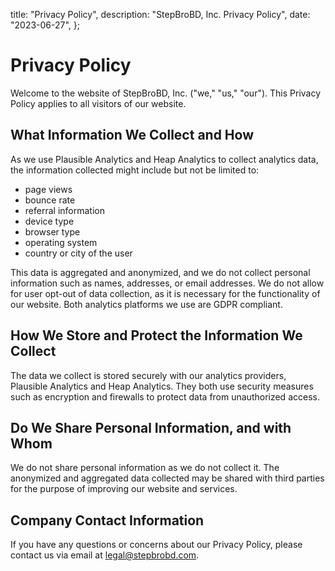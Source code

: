   title: "Privacy Policy",
  description: "StepBroBD, Inc. Privacy Policy",
  date: "2023-06-27",
};

# Privacy Policy

Welcome to the website of StepBroBD, Inc. ("we," "us," "our"). This Privacy
Policy applies to all visitors of our website.

## What Information We Collect and How

As we use Plausible Analytics and Heap Analytics to collect analytics data, the
information collected might include but not be limited to:

- page views
- bounce rate
- referral information
- device type
- browser type
- operating system
- country or city of the user

This data is aggregated and anonymized, and we do not collect personal
information such as names, addresses, or email addresses. We do not allow for
user opt-out of data collection, as it is necessary for the functionality of our
website. Both analytics platforms we use are GDPR compliant.

## How We Store and Protect the Information We Collect

The data we collect is stored securely with our analytics providers, Plausible
Analytics and Heap Analytics. They both use security measures such as encryption
and firewalls to protect data from unauthorized access.

## Do We Share Personal Information, and with Whom

We do not share personal information as we do not collect it. The anonymized and
aggregated data collected may be shared with third parties for the purpose of
improving our website and services.

## Company Contact Information

If you have any questions or concerns about our Privacy Policy, please contact
us via email at [legal@stepbrobd.com](mailto:legal@stepbrobd.com).
